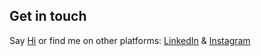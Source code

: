 ## Get in touch

Say [Hi](mailto:avi.yashchin+home@gmail.com) or find me on other platforms: [LinkedIn](https://www.linkedin.com/in/aviyashchin) & [Instagram](https://www.instagram.com/aviyashchin/)
